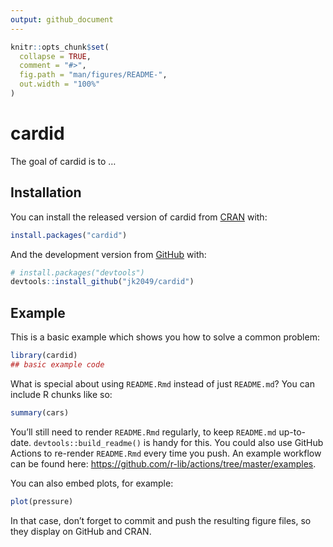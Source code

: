 ```yaml
---
output: github_document
---
```


<!-- README.md is generated from README.Rmd. Please edit that file -->

```r
knitr::opts_chunk$set(
  collapse = TRUE,
  comment = "#>",
  fig.path = "man/figures/README-",
  out.width = "100%"
)
```

# cardid

<!-- badges: start -->
<!-- badges: end -->

The goal of cardid is to ...

## Installation

You can install the released version of cardid from [CRAN](https://CRAN.R-project.org) with:

``` r
install.packages("cardid")
```

And the development version from [GitHub](https://github.com/) with:

``` r
# install.packages("devtools")
devtools::install_github("jk2049/cardid")
```
## Example

This is a basic example which shows you how to solve a common problem:

```r
library(cardid)
## basic example code
```

What is special about using `README.Rmd` instead of just `README.md`? You can include R chunks like so:

```r
summary(cars)
```

You'll still need to render `README.Rmd` regularly, to keep `README.md` up-to-date. `devtools::build_readme()` is handy for this. You could also use GitHub Actions to re-render `README.Rmd` every time you push. An example workflow can be found here: <https://github.com/r-lib/actions/tree/master/examples>.

You can also embed plots, for example:

```r
plot(pressure)
```

In that case, don't forget to commit and push the resulting figure files, so they display on GitHub and CRAN.
